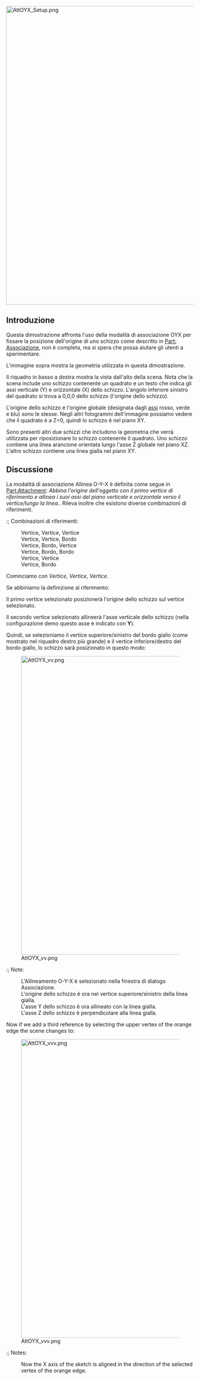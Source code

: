 <languages/>

{{TutorialInfo/it
|Topic=Associazione
|Level=Intermedio avanzato
|Author=drmacro
|Time=1 ora
|FCVersion=0.19 o superiore
|Files=[TBD]
}}

[[File:AttOYX_Setup.png|800px]]
{{Caption|Gli oggetti nella posizione iniziale}}

<span id="Introduction"></span>
==Introduzione== 

Questa dimostrazione affronta l'uso della modalità di associazione OYX per fissare la posizione dell'origine di uno schizzo come descritto in [[Part_EditAttachment/it|Part: Associazione]], non è completa, ma si spera che possa aiutare gli utenti a sperimentare.

L'immagine sopra mostra la geometria utilizzata in questa dimostrazione.

Il riquadro in basso a destra mostra la vista dall'alto della scena. Nota che la scena include uno schizzo contenente un quadrato e un testo che indica gli assi verticale (Y) e orizzontale (X) dello schizzo. L'angolo inferiore sinistro del quadrato si trova a 0,0,0 dello schizzo (l'origine dello schizzo).

L'origine dello schizzo e l'origine globale (designata dagli [[Std_AxisCross/it|assi]] rosso, verde e blu) sono le stesse. Negli altri fotogrammi dell'immagine possiamo vedere che il quadrato è a Z=0, quindi lo schizzo è nel piano XY.

Sono presenti altri due schizzi che includono la geometria che verrà utilizzata per riposizionare lo schizzo contenente il quadrato. Uno schizzo contiene una linea arancione orientata lungo l'asse Z globale nel piano XZ. L'altro schizzo contiene una linea gialla nel piano XY.

<span id="Discussion"></span>
==Discussione==

La modalità di associazione Allinea O-Y-X è definita come segue in [[Part_EditAttachment/it|Part:Attachment]]: ''Abbina l'origine dell'oggetto con il primo vertice di riferimento e allinea i suoi assi del piano verticale e orizzontale verso il vertice/lungo la linea.''. Rileva inoltre che esistono diverse combinazioni di riferimenti.

:; Combinazioni di riferimenti:
: Vertice, Vertice, Vertice
: Vertice, Vertice, Bordo
: Vertice, Bordo, Vertice
: Vertice, Bordo, Bordo
: Vertice, Vertice
: Vertice, Bordo

Cominciamo con ''Vertice, Vertice, Vertice''.

Se abbiniamo la definizione al riferimento:

Il primo vertice selezionato posizionerà l'origine dello schizzo sul vertice selezionato.

Il secondo vertice selezionato allineerà l'asse verticale dello schizzo (nella configurazione demo questo asse è indicato con '''Y''').

Quindi, se selezioniamo il vertice superiore/sinistro del bordo giallo (come mostrato nel riquadro destro più grande) e il vertice inferiore/destro del bordo giallo, lo schizzo sarà posizionato in questo modo:

[[File:AttOYX_vv.png|800px]]

:; Note:
: L'Allineamento O-Y-X è selezionato nella finestra di dialogo Associazione.
: L'origine dello schizzo è ora nel vertice superiore/sinistro della linea gialla.
: L'asse Y dello schizzo è ora allineato con la linea gialla.
: L'asse Z dello schizzo è perpendicolare alla linea gialla.

Now if we add a third reference by selecting the upper vertex of the orange edge the scene changes to:

[[File:AttOYX_vvv.png|800px]]

:; Notes:
: Now the X axis of the sketch is aligned in the direction of the selected vertex of the orange edge.